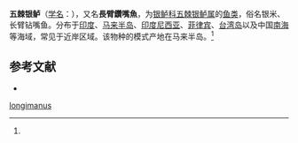 {{Speciesbox 
| taxon = Pentaprion longimanus
| image = Pentaprion longimanus Ford 52.jpg
| authority = (Cantor, 1849)<ref name='id7413'>{{cite web| url =http://www.bioinfo.cn/db05/BjdwSpecies.php?action=view&id=7413| title =五棘银鲈| work =《中国动物物种编目数据库》| publisher =中国科学院微生物研究所| author =中国科学院动物研究所| accessdate =2009-04-16| deadurl =yes| archiveurl =https://web.archive.org/web/20160305074055/http://www.bioinfo.cn/db05/BjdwSpecies.php?action=view&id=7413| archivedate =2016-03-05}}</ref>
}}

'''五棘银鲈'''（[[学名|学名]]：{{lang|la|''Pentaprion longimanus''}}），又名'''長臂鑽嘴魚'''，为[[银鲈科|银鲈科]][[五棘银鲈属|五棘银鲈属]]的[[鱼类|鱼类]]，俗名银米、长臂钻嘴鱼。分布于[[印度|印度]]、[[马来半岛|马来半岛]]、[[印度尼西亚|印度尼西亚]]、[[菲律宾|菲律宾]]、[[台湾岛|台湾岛]]以及中国[[南海|南海]]等海域，常见于近岸区域。该物种的模式产地在马来半岛。<ref name='id7413'/>

== 参考文献 ==
{{reflist}}
* {{TaiBNET| zh=長臂鑽嘴魚 | id=381686 | binomial=Pentaprion longimanus | authority=Cantor, 1849 | var= | accessdate=2013-01-24}}

{{Taxonbar|from=Q2489549}}

[[Category:五棘银鲈属|longimanus]]